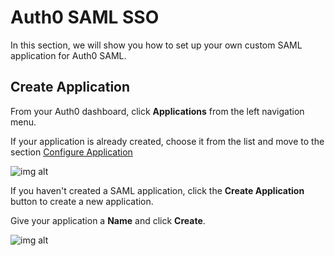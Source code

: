 # Auth0 SAML SSO

In this section, we will show you how to set up your own custom SAML application for Auth0 SAML.

## Create Application

From your Auth0 dashboard, click **Applications** from the left navigation menu.

If your application is already created, choose it from the list and move to the section [Configure Application](#configure-application)

![img alt](https://boxyhq.com/assets/images/1-27de02fff45189ec883fd772fb46fbbf.png)

If you haven't created a SAML application, click the **Create Application** button to create a new application.

Give your application a **Name** and click **Create**.

![img alt](https://boxyhq.com/assets/images/5-c375668c61da24fcef08bf8dab045d1f.png)

<Footer />
